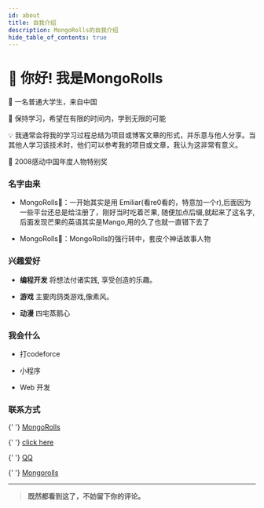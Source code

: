 ```yaml
---
id: about
title: 自我介绍
description: MongoRolls的自我介绍
hide_table_of_contents: true
---
```



# 👋 你好! 我是MongoRolls

🧑 一名普通大学生，来自中国

🌱 保持学习，希望在有限的时间内，学到无限的可能

💡 我通常会将我的学习过程总结为项目或博客文章的形式，并乐意与他人分享。当其他人学习该技术时，他们可以参考我的项目或文章，我认为这非常有意义。

🏅 2008感动中国年度人物特别奖

### 名字由来

- MongoRolls🤔：一开始其实是用 Emiliar(看re0看的，特意加一个r),后面因为一些平台还总是给注册了，刚好当时吃着芒果, 随便加点后缀,就起来了这名字,后面发现芒果的英语其实是Mango,用的久了也就一直错下去了

- MongoRolls🥭：MongoRolls的强行转中，套皮个神话故事人物

### 兴趣爱好

- **编程开发** 将想法付诸实践, 享受创造的乐趣。

- **游戏** 主要肉鸽类游戏,像素风。

- **动漫** 四宅蒸鹅心

### 我会什么

- 打codeforce

- 小程序

- Web 开发

### 联系方式

<p style={{ display: 'flex', 'align-items': 'center', gap: '0.5rem' }}>
  <Icon icon="ri:github-line" width="20" heigth="20" />{' '}
  <a href="https://github.com/MongoRolls">MongoRolls</a>
</p>

<p style={{ display: 'flex', 'align-items': 'center', gap: '0.5rem' }}>
  <Icon icon="ri:mail-open-line" width="20" heigth="20" />{' '}
  <a href="xuzhichao1618@qq.com">click here</a>
</p>

<p style={{ display: 'flex', 'align-items': 'center', gap: '0.5rem' }}>
  <Icon icon="ri:qq-line" width="20" heigth="20" />{' '}
  <a href="http://wpa.qq.com/msgrd?v=3&uin=1467513807&site=qq&menu=yes">QQ</a>
</p>

<p style={{ display: 'flex', 'align-items': 'center', gap: '0.5rem' }}>
  <Icon icon="ri:twitter-x-line" width="20" heigth="20" />{' '}
  <a href="https://twitter.com">Mongorolls</a>
</p>

---

> **既然都看到这了，不妨留下你的评论。**

<Comment />
